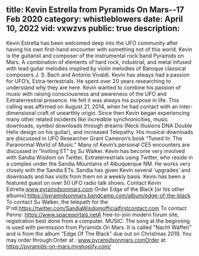 title: Kevin Estrella from Pyramids On Mars--17 Feb 2020
category: whistleblowers
date: April 10, 2022
vid: vxwzvs
public: true
description:
---
Kevin Estrella has been welcomed deep into the UFO community after having his own first-hand encounter with something not of this world.
Kevin is the guitarist and composer of the instrumental rock band Pyramids on Mars. A combination of elements of hard rock, industrial, and metal infused with lead guitar melodies inspired by violin melodies of Baroque classical composers J. S. Bach and Antonio Vivaldi. Kevin has always had a passion for UFO’s, Extra-terrestrials. He spent over 20 years researching to understand why they are here. Kevin wanted to combine his passion of music with raising consciousness and awareness of the UFO and Extraterrestrial presence. He felt it was always his purpose in life.
This calling was affirmed on August 21, 2014, when he had contact with an inter-dimensional craft of unearthly origin. Since then Kevin began experiencing many other related incidents like incredible synchronicities, music downloads, symbol downloads through dreams (Neck Illusions DNA Double Helix design on his guitar), and increased Telepathy. His musical downloads are discussed in UFO Researcher Grant Cameron’s book “Tuned In: The Paranormal World of Music.” Many of Kevin’s personal CE5 encounters are discussed in “Inviting ET” by Su Walker. Kevin has become very involved with Sandia Wisdom on Twitter, Extraterrestrials using Twitter, who reside in a complex under the Sandia Mountains of Albuquerque NM. He works very closely with the Sandia ETs. Sandia has given Kevin several ‘upgrades’ and downloads and has visits from them on a weekly basis. Kevin has been a featured guest on over 50 UFO radio talk shows.
Contact Kevin Estrella:www.pyramidsonmars.com
Order Edge of the Black [or his other albums]:https://pyramidsonmars.bandcamp.com/album/edge-of-the-black
To contact Su Walker, the telepath for the P'ntl:https://twitter.com/SandiaWisdomofficialfirstcontact.com
To contact Penny:
https://www.spaceportals.netA free-to-join modern forum site, registration best done from a computer.
MUSIC:
The song at the beginning is used with permission from Pyramids On Mars.
It is called "Nacht Waffen" and is from the album "Edge Of The Black" due out on Christmas 2019.
You may order through:Order at : www.pyramidsonmars.comOrder at: https://pyramids-on-mars.myshopify.com/
